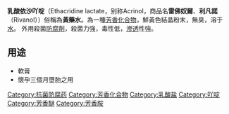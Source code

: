 {{unreferenced|time=2018-06-30T12:55:12+00:00}}
{{翻译请求|en|time=2018-06-30}}
{{medical}}
{{Drugbox
| IUPAC_name        = 7-ethoxyacridine-3,9-diamine; 2-hydroxypropanoic acid
| image             = Ethacridine lactate Structural formula V2.svg
| alt               = 
| CAS_number_Ref = {{cascite|changed|??}}
| CAS_number = 1837-57-6
| ATCvet            = 
| ATC_prefix = B05
| ATC_suffix = CA08
| ATC_supplemental = {{ATC|D08|AA01}}
| PubChem           = 15789
| ChemSpiderID_Ref = {{chemspidercite|correct|chemspider}}
| ChemSpiderID = 15012
| KEGG_Ref = {{keggcite|correct|kegg}}
| KEGG = D01248
| ChEMBL_Ref = {{ebicite|correct|EBI}}
| ChEMBL = 582355
| C=18|H=21|N=3|O=4
| molecular_weight = 343.37
| bioavailability   = 
| protein_bound     = 
| metabolism        = 
| elimination_half-life = 
| excretion         = 
| pregnancy_AU      =  <!-- A / B1 / B2 / B3 / C / D / X -->
| pregnancy_US      =  <!-- A / B            / C / D / X -->
| pregnancy_category=  
| legal_AU =  <!-- S2, S3, S4, S5, S6, S7, S8, S9 or Unscheduled-->
| legal_CA =  <!-- Schedule I, II, III, IV, V, VI, VII, VIII -->
| legal_UK =  <!-- GSL, P, POM, CD, or Class A, B, C -->
| legal_US =  <!-- OTC / Rx-only / Schedule I, II, III, IV, V -->
| legal_status      = 
| routes_of_administration = 
}}
'''乳酸依沙吖啶'''（Ethacridine lactate，别称Acrinol，商品名'''雷佛奴爾'''、'''利凡諾'''（Rivanol））俗稱為'''黃藥水'''。為一種[[芳香化合物|芳香化合物]]，鮮黃色結晶粉末，無臭，溶于[[水|水]]。
外用殺菌[[防腐劑|防腐劑]]，殺菌力強，毒性低，[[滲透|滲透]]性強。

== 用途 ==
*軟膏
*懷孕三個月墮胎之用

[[Category:抗菌防腐药|Category:抗菌防腐药]]
[[Category:芳香化合物|Category:芳香化合物]]
[[Category:乳酸盐|Category:乳酸盐]]
[[Category:吖啶|Category:吖啶]]
[[Category:芳香醚|Category:芳香醚]]
[[Category:芳香胺|Category:芳香胺]]